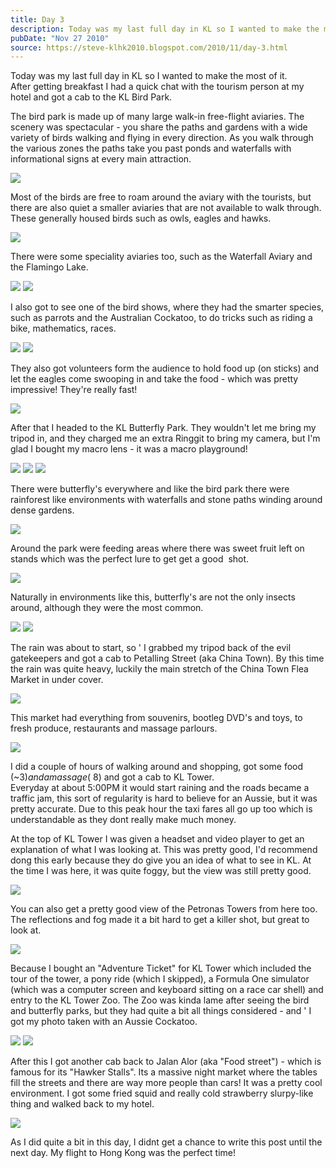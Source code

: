 ```yaml
---
title: Day 3
description: Today was my last full day in KL so I wanted to make the most of it.  After getting breakfast I had a quick chat with the tourism person at ...
pubDate: "Nov 27 2010"
source: https://steve-klhk2010.blogspot.com/2010/11/day-3.html
---
```



Today was my last full day in KL so I wanted to make the most of it.  
After getting breakfast I had a quick chat with the tourism person at my hotel and got a cab to the KL Bird Park.

The bird park is made up of many large walk-in free-flight aviaries. The scenery was spectacular - you share the paths and gardens with a wide variety of birds walking and flying in every direction. As you walk through the various zones the paths take you past ponds and waterfalls with informational signs at every main attraction.

<Img
  originalAspectRatio
  src="2010-kuala-lumpur-hong-kong/w52toxpzanfzy0vhus6j.jpg"
/>

Most of the birds are free to roam around the aviary with the tourists, but there are also quiet a smaller aviaries that are not available to walk through. These generally housed birds such as owls, eagles and hawks.

<Img src="2010-kuala-lumpur-hong-kong/lfdtprpctb5lcvuacuwf.jpg" />

There were some speciality aviaries too, such as the Waterfall Aviary and the Flamingo Lake.

<Grid>
  <Img src="2010-kuala-lumpur-hong-kong/ekpwjmzt9ajuff4ccjdl.jpg" />
  <Img src="2010-kuala-lumpur-hong-kong/crhjwkyfssheogpy7jpp.jpg" />
</Grid>

I also got to see one of the bird shows, where they had the smarter species, such as parrots and the Australian Cockatoo, to do tricks such as riding a bike, mathematics, races.

<Grid>
  <Img src="2010-kuala-lumpur-hong-kong/yhegiflr7v8s2b03liqd.jpg" />
  <Img src="2010-kuala-lumpur-hong-kong/mabnw1hcbf63sp1e6igv.jpg" />
</Grid>

They also got volunteers form the audience to hold food up (on sticks) and let the eagles come swooping in and take the food - which was pretty impressive! They're really fast!

<Img
  originalAspectRatio
  src="2010-kuala-lumpur-hong-kong/oadrzcpppzqcd0kwu9ay.jpg"
/>

After that I headed to the KL Butterfly Park. They wouldn't let me bring my tripod in, and they charged me an extra Ringgit to bring my camera, but I'm glad I bought my macro lens - it was a macro playground!

<Grid>
  <Img src="2010-kuala-lumpur-hong-kong/ud25sftfgcyn2ctmhsll.jpg" />
  <Img src="2010-kuala-lumpur-hong-kong/gstimux725sxg9wyqb0y.jpg" />
  <Img src="2010-kuala-lumpur-hong-kong/gg5zszmoo299es2cmif7.jpg" />
</Grid>

There were butterfly's everywhere and like the bird park there were rainforest like environments with waterfalls and stone paths winding around dense gardens.

<Img
  originalAspectRatio
  src="2010-kuala-lumpur-hong-kong/ot6q5qbxolzmp3lo4zj1.jpg"
/>

Around the park were feeding areas where there was sweet fruit left on stands which was the perfect lure to get get a good  shot.

<Img
  originalAspectRatio
  src="2010-kuala-lumpur-hong-kong/j9etufiqxabmto22gern.jpg"
/>

Naturally in environments like this, butterfly's are not the only insects around, although they were the most common.

<Grid>
  <Img src="2010-kuala-lumpur-hong-kong/cqy6rzfqp5glzkx58wsz.jpg" />
  <Img src="2010-kuala-lumpur-hong-kong/qbrpl4hstj3j9xyuoayj.jpg" />
</Grid>

The rain was about to start, so ' I grabbed my tripod back of the evil gatekeepers and got a cab to Petalling Street (aka China Town). By this time the rain was quite heavy, luckily the main stretch of the China Town Flea Market in under cover.

<Img src="2010-kuala-lumpur-hong-kong/idjicuc88lnx7x8sowsj.jpg" />

This market had everything from souvenirs, bootleg DVD's and toys, to fresh produce, restaurants and massage parlours.

<Img
  originalAspectRatio
  src="2010-kuala-lumpur-hong-kong/bp1weqafiavmeuei06mo.jpg"
/>

I did a couple of hours of walking around and shopping, got some food (~$3) and a massage (~$8) and got a cab to KL Tower.  
Everyday at about 5:00PM it would start raining and the roads became a traffic jam, this sort of regularity is hard to believe for an Aussie, but it was pretty accurate. Due to this peak hour the taxi fares all go up too which is understandable as they dont really make much money.

At the top of KL Tower I was given a headset and video player to get an explanation of what I was looking at. This was pretty good, I'd recommend dong this early because they do give you an idea of what to see in KL. At the time I was here, it was quite foggy, but the view was still pretty good.

<Img
  originalAspectRatio
  src="2010-kuala-lumpur-hong-kong/rdyv2ak5mwtgugvlufr0.jpg"
/>

You can also get a pretty good view of the Petronas Towers from here too. The reflections and fog made it a bit hard to get a killer shot, but great to look at.

<Img
  originalAspectRatio
  src="2010-kuala-lumpur-hong-kong/q4xhgy90wcsltjyx6kmn.jpg"
/>

Because I bought an "Adventure Ticket" for KL Tower which included the tour of the tower, a pony ride (which I skipped), a Formula One simulator (which was a computer screen and keyboard sitting on a race car shell) and entry to the KL Tower Zoo. The Zoo was kinda lame after seeing the bird and butterfly parks, but they had quite a bit all things considered - and ' I got my photo taken with an Aussie Cockatoo.

<Grid>
  <Img src="2010-kuala-lumpur-hong-kong/bcns33qdpsy6oxlavjgf.jpg" />
  <Img src="2010-kuala-lumpur-hong-kong/tcrhjzmg5qa3neuscucu.jpg" />
</Grid>

After this I got another cab back to Jalan Alor (aka "Food street") - which is famous for its "Hawker Stalls". Its a massive night market where the tables fill the streets and there are way more people than cars! It was a pretty cool environment. I got some fried squid and really cold strawberry slurpy-like thing and walked back to my hotel.

<Img
  originalAspectRatio
  src="2010-kuala-lumpur-hong-kong/dj35n4dhgbbefwvgdt4c.jpg"
/>

As I did quite a bit in this day, I didnt get a chance to write this post until the next day. My flight to Hong Kong was the perfect time!
